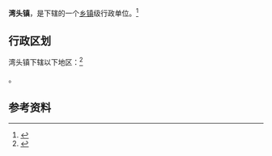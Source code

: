 {{中国乡级行政区|32/10/02/106/000
|景观照片文件名 =Yangzhou - Wanfu Lu - rice and beans - CIMG3332.JPG
}}

'''湾头镇'''，是{{PRC admin/fullname|32/10/02/106/000|3}}下辖的一个[[乡镇|乡镇]]级行政单位。<ref>{{PRC admin/ref sgc|{{PRC admin/parent|32/10/02/106/000}}}}</ref>

== 行政区划 ==

湾头镇下辖以下地区：<ref>{{PRC admin/ref sgc|32/10/02/106/000}}</ref>

{{PRC admin/children|32/10/02/106/000}}。

== 参考资料 ==

{{reflist}}

{{行政区划小作品}}
{{PRC admin/navcat|32/10/02/106/000}}